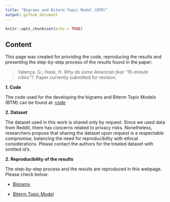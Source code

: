 ```yaml
---
title: "Bigrams and Biterm Topic Model (BTM)"
output: github_document
---
```


```r
knitr::opts_chunk$set(echo = TRUE)
```

## Content 

This page was created for providing the code, reproducing the results and presenting the step-by-step process of the results found in the paper: 

> Valença, G.; Hook, H. _Why do some American fear "15-minute cities"?_. Paper currently submitted for revision. 

**1. Code**

The code used for the developing the bigrams and Biterm Topic Models (BTM) can be found at: [code](TopicModelling_bigram.R)

**2. Dataset**

The dataset used in this work is shared only by request. Since we used data from Reddit, there has concerns related to privacy risks. Nonetheless, researchers propose that sharing the dataset upon request is a respectable compromise, balancing the need for reproducibility with ethical considerations. Please contact the authors for the treated dataset with omitted id's. 

**2. Reproducibility of the results**

The step-by-step process and the results are reproduced in this webpage. Please check below:

* [Bigrams](bigram.md)

* [Biterm Topic Model](BTM.md)



